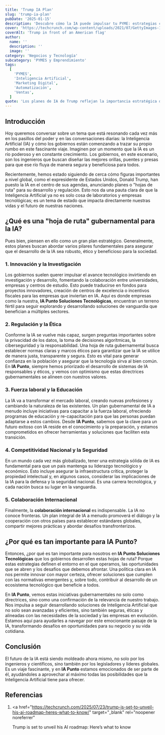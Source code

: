 ```yaml
---
title: 'Trump IA Plan'
slug: 'trump-ia-plan'
pubDate: '2025-01-15'
description: 'Descubre cómo la IA puede impulsar tu PYME: estrategias concretas de marketing, automatización y datos para aumentar ventas.'
cover: 'https://techcrunch.com/wp-content/uploads/2021/07/GettyImages-1327493808.jpg?w=1024'
coverAlt: 'Trump in front of an American flag'
author:
  name: ''
  description: ''
  image: ''
category: 'Negocios y Tecnología'
subcategory: 'PYMES y Emprendimiento'
tags:
  [
    'PYMES',
    'Inteligencia Artificial',
    'Marketing Digital',
    'Automatización',
    'Ventas',
  ]
quote: 'Los planes de IA de Trump reflejan la importancia estratégica de la tecnología. — Marilyn Cardozo'
---
```

<h2 id="introduccion">Introducción</h2>

Hoy queremos conversar sobre un tema que está resonando cada vez más en los pasillos del poder y en las conversaciones diarias: la Inteligencia Artificial (IA) y cómo los gobiernos están comenzando a trazar su propio rumbo en este fascinante viaje. Imaginen por un momento que la IA es un río poderoso y en constante crecimiento. Los gobiernos, en este escenario, son los ingenieros que buscan diseñar las mejores orillas, puentes y presas para que ese río fluya de manera segura y beneficiosa para todos.

Recientemente, hemos estado siguiendo de cerca cómo figuras importantes a nivel global, como el expresidente de Estados Unidos, Donald Trump, han puesto la IA en el centro de sus agendas, anunciando planes o "hojas de ruta" para su desarrollo y regulación. Esto nos da una pauta clara de que la Inteligencia Artificial ya no es solo cosa de laboratorios y empresas tecnológicas; es un tema de estado que impacta directamente nuestras vidas y el futuro de nuestras naciones.

<h2 id="que-es-una-hoja-de-ruta-gubernamental-para-la-ia">
  ¿Qué es una "hoja de ruta" gubernamental para la IA?
</h2>

Pues bien, piensen en ello como un gran plan estratégico. Generalmente, estos planes buscan abordar varios pilares fundamentales para asegurar que el desarrollo de la IA sea robusto, ético y beneficioso para la sociedad.

<h3 id="1-innovacion-e-investigacion">1. Innovación y la Investigación</h3>

Los gobiernos suelen querer impulsar el avance tecnológico invirtiendo en investigación y desarrollo, fomentando la colaboración entre universidades, empresas y centros de estudio. Esto puede traducirse en fondos para proyectos innovadores, creación de centros de excelencia o incentivos fiscales para las empresas que inviertan en IA. Aquí es donde empresas como la nuestra, **IA Punto Soluciones Tecnológicas**, encuentran un terreno fértil para seguir explorando y desarrollando soluciones de vanguardia que benefician a múltiples sectores.

<h3 id="2-regulacion-y-etica">2. Regulación y la Ética</h3>

Conforme la IA se vuelve más capaz, surgen preguntas importantes sobre la privacidad de los datos, la toma de decisiones algorítmicas, la ciberseguridad y la responsabilidad. Una hoja de ruta gubernamental busca establecer normas claras y marcos éticos para garantizar que la IA se utilice de manera justa, transparente y segura. Esto es vital para generar confianza en la población y asegurar que la tecnología sirva al bien común. En **IA Punto**, siempre hemos priorizado el desarrollo de sistemas de IA responsables y éticos, y vemos con optimismo que estas directrices gubernamentales se alineen con nuestros valores.

<h3 id="3-fuerza-laboral-y-educacion">3. Fuerza laboral y la Educación</h3>

La IA va a transformar el mercado laboral, creando nuevas profesiones y cambiando la naturaleza de las existentes. Un plan gubernamental de IA a menudo incluye iniciativas para capacitar a la fuerza laboral, ofreciendo programas de educación y re-capacitación para que las personas puedan adaptarse a estos cambios. Desde **IA Punto**, sabemos que la clave para un futuro exitoso con IA reside en el conocimiento y la preparación, y estamos comprometidos en ofrecer herramientas y soluciones que faciliten esta transición.

<h3 id="4-competitividad-nacional-y-seguridad">
  4. Competitividad Nacional y la Seguridad
</h3>

En un mundo cada vez más globalizado, tener una estrategia sólida de IA es fundamental para que un país mantenga su liderazgo tecnológico y económico. Esto incluye asegurar la infraestructura crítica, proteger la propiedad intelectual y, en algunos casos, considerar las implicaciones de la IA para la defensa y la seguridad nacional. Es una carrera tecnológica, y cada nación busca su lugar en la vanguardia.

<h3 id="5-colaboracion-internacional">5. Colaboración Internacional</h3>

Finalmente, la **colaboración internacional** es indispensable. La IA no conoce fronteras. Un plan integral de IA a menudo promoverá el diálogo y la cooperación con otros países para establecer estándares globales, compartir mejores prácticas y abordar desafíos transfronterizos.

<h2 id="por-que-es-importante-para-ia-punto">
  ¿Por qué es tan importante para IA Punto?
</h2>

Entonces, ¿por qué es tan importante para nosotros en **IA Punto Soluciones Tecnológicas** que los gobiernos desarrollen estas hojas de ruta? Porque estas estrategias definen el entorno en el que operamos, las oportunidades que se abren y los desafíos que debemos afrontar. Una política clara en IA nos permite innovar con mayor certeza, ofrecer soluciones que cumplen con las normativas emergentes y, sobre todo, contribuir al desarrollo de un ecosistema tecnológico que beneficie a todos.

En **IA Punto**, vemos estas iniciativas gubernamentales no solo como directrices, sino como una confirmación de la relevancia de nuestro trabajo. Nos impulsa a seguir desarrollando soluciones de Inteligencia Artificial que no solo sean avanzadas y eficientes, sino también seguras, éticas y alineadas con las necesidades de la sociedad y las empresas en evolución. Estamos aquí para ayudarles a navegar por este emocionante paisaje de la IA, transformando desafíos en oportunidades para su negocio y su vida cotidiana.

<h2 id="conclusion">Conclusión</h2>

El futuro de la IA está siendo moldeado ahora mismo, no solo por los ingenieros y científicos, sino también por los legisladores y líderes globales. Es un viaje fascinante, y en **IA Punto** estamos emocionados de ser parte de él, ayudándoles a aprovechar al máximo todas las posibilidades que la Inteligencia Artificial tiene para ofrecer.

<h2 id="referencias">Referencias</h2>

1.  <a
      href="https://techcrunch.com/2025/07/23/trump-is-set-to-unveil-his-ai-roadmap-heres-what-to-know/"
      target="_blank"
      rel="noopener noreferrer"
    >
      Trump is set to unveil his AI roadmap: Here’s what to know
    </a>
